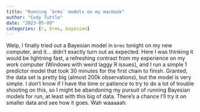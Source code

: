 ```yaml
---
title: "Running `brms` models on my macbook"
author: "Cody Tuttle"
date: "2023-05-09"
categories: [r, brms, bayesian]
---
```


Welp, I finally tried out a Bayesian model in `brms` tonight on my new computer, and it... didn't exactly turn out as expected. Here I was thinking it would be lightning fast, a refreshing contrast from my experience on my work computer (Windows with weird laggy R issues), and I run a simple 1 predictor model that took 30 minutes for the first chain to finish. Granted, the data set is pretty big (almost 200k observations), but the model is very simple. I don't know if I have the time or patience to try to do a lot of trouble shooting on this, so I might be abandoning my pursuit of running Bayesian models for run, at least with this big of data. There's a chance I'll try it on smaller data and see how it goes. Wah waaaaah.